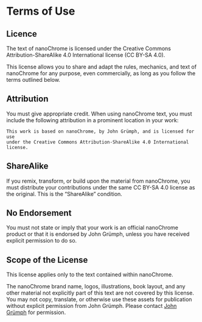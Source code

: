 # Terms of Use

## Licence

The text of nanoChrome is licensed under the Creative Commons Attribution-ShareAlike 4.0 International license (CC BY-SA 4.0).

This license allows you to share and adapt the rules, mechanics, and text of nanoChrome for any purpose, even commercially, as long as you follow the terms outlined below.

## Attribution

You must give appropriate credit. When using nanoChrome text, you must include the following attribution in a prominent location in your work:

```
This work is based on nanoChrome, by John Grümph, and is licensed for use
under the Creative Commons Attribution-ShareAlike 4.0 International license.
```

## ShareAlike

If you remix, transform, or build upon the material from nanoChrome, you must distribute your contributions under the same CC BY-SA 4.0 license as the original. This is the "ShareAlike" condition.

## No Endorsement

You must not state or imply that your work is an official nanoChrome product or that it is endorsed by John Grümph, unless you have received explicit permission to do so.

## Scope of the License

This license applies only to the text contained within nanoChrome.

The nanoChrome brand name, logos, illustrations, book layout, and any other material not explicitly part of this text are not covered by this license. You may not copy, translate, or otherwise use these assets for publication without explicit permission from John Grümph. Please contact [John Grümph](https://legrumph.org) for permission.
